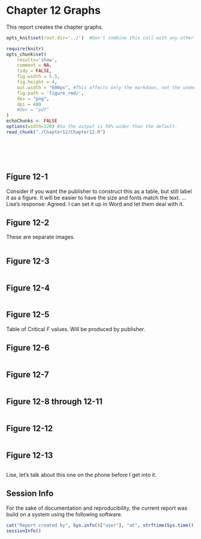 Chapter 12 Graphs
=================================================
This report creates the chapter graphs.

<!--  Set the working directory to the repository's base directory; this assumes the report is nested inside of only one directory.-->
```r
opts_knit$set(root.dir='../')  #Don't combine this call with any other chunk -especially one that uses file paths.
```

<!-- Set the report-wide options, and point to the external code file. -->
```r
require(knitr)
opts_chunk$set(
    results='show', 
    comment = NA, 
    tidy = FALSE,
    fig.width = 5.5, 
    fig.height = 4, 
    out.width = "600px", #This affects only the markdown, not the underlying png file.  The height will be scaled appropriately.
    fig.path = 'figure_rmd/',     
    dev = "png",
    dpi = 400
    #dev = "pdf"
)
echoChunks <- FALSE
options(width=120) #So the output is 50% wider than the default.
read_chunk("./Chapter12/Chapter12.R") 
```
<!-- Load the packages.  Suppress the output when loading packages. --> 
```r
```

<!-- Load any Global functions and variables declared in the R file.  Suppress the output. --> 
```r
```

<!-- Declare any global functions specific to a Rmd output.  Suppress the output. --> 
```r
```

<!-- Load the datasets. -->
```r
```

<!-- Tweak the datasets. -->
```r
```

## Figure 12-1
Consider if you want the publisher to construct this as a table, but still label it as a figure.  It will be easier to have the size and fonts match the text.  ...Lise's response: Agreed.  I can set it up in Word and let them deal with it.

## Figure 12-2
These are separate images.

```r
```

## Figure 12-3
```r
```

## Figure 12-4
```r
```

## Figure 12-5
Table of Critical *F* values.  Will be produced by publisher.

## Figure 12-6
```r
```

## Figure 12-7
```r
```

## Figure 12-8 through 12-11
```r
```

## Figure 12-12
```r
```

## Figure 12-13
```r
```
Lise, let's talk about this one on the phone before I get into it.



## Session Info
For the sake of documentation and reproducibility, the current report was build on a system using the following software.

```r
cat("Report created by", Sys.info()["user"], "at", strftime(Sys.time(), "%F, %T %z"))
sessionInfo()
```
